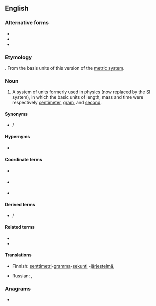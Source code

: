 ==English==
{{wikipedia|Centimetre gram second system of units}}

===Alternative forms===
* {{l|en|centimetre-gram-second}}
* {{l|en|centimetre-gramme-second}}
* {{l|en|centimeter-gramme-second}}

===Etymology===
{{compound|lang=en|centimeter|gram|second}}. From the basis units of this version of the [[metric system]].

===Noun===
{{en-noun|-|head=[[centimeter]]-[[gram]]-[[second]]}}

# {{lb|en|science}} A system of units formerly used in physics (now replaced by the [[SI]] system), in which the basic units of length, mass and time were respectively [[centimeter]], [[gram]], and [[second]].

====Synonyms====
* {{l|en|CGS}} / {{l|en|cgs}} {{gloss|abbreviation}}

====Hypernyms====
* {{l|en|metric system}}

====Coordinate terms====
* {{l|en|S.I.}} {{gloss|International System of Units}}
* {{l|en|mks}} {{gloss|meter-kilogram-second}}
* {{l|en|MTS}} {{gloss|meter-tonne-second}}

====Derived terms====
* {{l|en|CGS}} / {{l|en|cgs}} {{qualifier|abbreviation}}

====Related terms====
* {{l|en|meter-kilogram-second}}
* {{l|en|meter-tonne-second}}

====Translations====
{{trans-top|system of units}}
* Finnish: [[senttimetri]]-[[gramma]]-[[sekunti]] -[[järjestelmä]], {{t|fi|cgs-järjestelmä}}
{{trans-mid}}
* Russian: {{t|ru|сантиме́тр-грамм-секу́нда|f}}, {{t+|ru|СГС|f}}
{{trans-bottom}}

===Anagrams===
* {{anagrams|en|a=accdeeeegimmnnorrstt|centimetre-gram-second}}